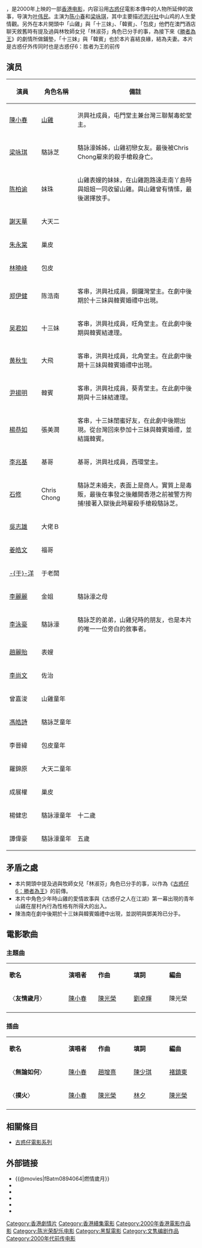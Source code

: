 {{Infobox Film
| name           = 友情歲月之山雞故事
| original_name  = {{lang|en|''Those Were the Days''}}
| image          = 山鸡故事.jpg
| image_size     = 200px
| caption        = 封面
| director       = [[叶伟民|叶伟民]]
| producer       = [[文雋|文雋]]
| writer         = [[文雋|文雋]]、張國源
| narrator       =
| starring       = [[陳小春|陳小春]]<br/>[[梁詠琪|梁詠琪]]
| music          =  [[陳光榮|陳光榮]]
| 主題曲         = 〈友情歲月〉／[[陳小春|陳小春]]
| cinematography = [[黎耀輝|黎耀輝]]
| editing        = [[麥子善|麥子善]]
| 製片 = 鄧維弼、陳耀華
| studio         = FBI友情歲月影視集團有限公司<br>潤萬娛樂有限公司
| distributor    = {{flagicon|Hong Kong}} 晶藝電影事業有限公司
| released       = {{HK}}：{{film date|2000|3|31}}<br>{{SIN}}：{{film date|2000|5|4}}<br>{{TWN}}：{{film date|2000|5|13}}
| runtime        = 103 分鐘
| country        = {{香港電影產地}}
| language       = [[粤语|粤语]]
| budget         = 
| gross          = HK $6,716,872.00
| followed_by    = 
| website        = 
| amg_id         = 
| imdb_id        = tt0244884
| tw_name        = 燃情歲月
| preceded_by    = [[古惑仔激情篇洪興大飛哥|古惑仔激情篇洪興大飛哥]]
}}
{{engname|《友情歲月之山雞故事》|''Those Were the Days...''}}，是2000年上映的一部[[香港电影|香港电影]]，内容沿用[[古惑仔|古惑仔]]電影本傳中的人物所延伸的故事，导演为[[叶伟民|叶伟民]]。主演为[[陈小春|陈小春]]和[[梁咏琪|梁咏琪]]，其中主要描述[[洪兴社|洪兴社]]中山鸡的人生愛情觀。另外在本片開頭中「山雞」與「十三妹」、「韓賓」、「包皮」他們在澳門酒店聊天敘舊時有提及過與林牧師女兒「林淑芬」角色已分手的事，為接下來《[[勝者為王_(2000年電影)|勝者為王]]》的劇情所做鋪墊，「十三妹」與「韓賓」也於本片喜結良緣，結為夫妻。本片是古惑仔外传同时也是古惑仔6：胜者为王的前传

==演员==
{| class="wikitable" 
|- 
!style="width:10%"| 演員  ||style="width:10%"|角色名稱 ||style="width:40%"| 備註
|- 
| [[陳小春|陳小春]] || [[山雞_(古惑仔)|山雞]] ||洪興社成員，屯門堂主兼台灣三聯幫毒蛇堂主。
|- 
| [[梁咏琪|梁咏琪]] ||駱詠芝||駱詠濠姊姊，山雞初戀女友。最後被Chris Chong雇來的殺手槍殺身亡。
|- 
| [[陈柏谕|陈柏谕]] ||妺珠||山雞表嫂的妹妹，在山雞跑路遠走南丫島時與姐姐一同收留山雞。與山雞曾有情愫，最後選擇放手。
|- 
| [[謝天華|謝天華]] ||大天二||
|- 
| [[朱永棠|朱永棠]] ||巢皮||
|- 
| [[林曉峰|林曉峰]] ||包皮||
|- 
| [[郑伊健|郑伊健]] || 陈浩南 ||客串，洪興社成員，銅鑼灣堂主。在劇中後期於十三妹與韓賓婚禮中出現。
|- 
| [[吴君如|吴君如]] || 十三妹 ||客串，洪興社成員，旺角堂主。在此劇中後期與韓賓結連理。
|- 
| [[黄秋生|黄秋生]] || 大飛 ||客串，洪興社成員，北角堂主。在此劇中後期十三妹與韓賓婚禮中出現。
|- 
| [[尹揚明|尹揚明]] || 韓賓 ||客串，洪興社成員，葵青堂主。在此劇中後期與十三妹結連理。
|- 
| [[楊恭如|楊恭如]] || 張美潤 ||客串，十三妹閨蜜好友，在此劇中後期出現。從台灣回來參加十三妹與韓賓婚禮，並結識韓賓。
|- 
| [[李兆基_(演員)|李兆基]] || 基哥 ||基哥，洪興社成員，西環堂主。
|- 
| [[石修|石修]] ||Chris Chong|| 駱詠芝未婚夫，表面上是商人。實質上是毒販，最後在事發之後離開香港之前被警方拘捕!接著入獄後此時雇殺手槍殺駱詠芝。
|- 
| [[吳志雄|吳志雄]] ||大佬Ｂ||
|- 
| [[姜皓文|姜皓文]] ||福哥 ||
|- 
| [[于洋_(香港)|-{于}-洋]] ||于老闆 ||
|- 
| [[李麗麗|李麗麗]] ||金姐||駱詠濠之母
|- 
| [[李泳豪|李泳豪]] ||駱詠濠||駱詠芝的弟弟，山雞兒時的朋友，也是本片的唯一一位旁白的敘事者。
|- 
| [[趙麗貽|趙麗貽]] ||表嫂||
|- 
| [[李尚文|李尚文]] ||佐治||
|- 
| 曾嘉浚 ||山雞童年||
|- 
| [[馮皓詩|馮皓詩]] ||駱詠芝童年||
|- 
| 李晉緯 ||包皮童年||
|- 
| 羅錦原 ||大天二童年||
|- 
| 成展權 ||巢皮||	 	 
|- 
| 楊健忠 ||駱詠濠童年||十二歲 
|- 
| 譚偉豪 ||駱詠濠童年||五歲 
|}

==矛盾之處==
*本片開頭中提及過與牧師女兒「林淑芬」角色已分手的事，以作為《[[勝者為王_(2000年電影)|古惑仔6：勝者為王]]》的前傳。
*本片中角色少年時山雞的愛情故事與《古惑仔之人在江湖》第一幕出現的青年山雞在屋村內行為性格有所得大的出入。
*陳浩南在劇中後期於十三妹與韓賓婚禮中出現，並説明與鄧美玲已分手。

== 電影歌曲 ==
===主題曲===
{|class="wikitable" style="text-align:center;width:80%"
|- style="width:100%; background:grey; color:snow"
|style="width:20%"|'''歌名'''||style="width:10%"|'''演唱者'''||style="width:12%"|'''作曲'''||style="width:12%"|'''填詞'''||style="width:10%"|'''編曲'''
|-
| 〈'''友情歲月'''〉 || [[陳小春|陳小春]] || [[陳光榮|陳光榮]] || [[劉卓輝|劉卓輝]] || 陳光榮
|-
|}

===插曲===
{|class="wikitable" style="text-align:center;width:80%"
|- style="width:100%; background:grey; color:snow"
|style="width:20%"|'''歌名'''||style="width:10%"|'''演唱者'''||style="width:12%"|'''作曲'''||style="width:12%"|'''填詞'''||style="width:10%"|'''編曲'''
|-
| 〈'''無論如何'''〉 || [[陳小春|陳小春]] || [[趙增熹|趙增熹]] || [[陳少琪|陳少琪]] || [[褚鎮東|褚鎮東]]
|-
| 〈'''撲火'''〉 || [[陳小春|陳小春]] || [[陳光榮|陳光榮]] || [[林夕|林夕]] || [[陳光榮|陳光榮]]
|-
|}

== 相關條目 ==
*[[古惑仔電影系列|古惑仔電影系列]]

==外部链接==
*{{@movies|fBatm0894064|燃情歲月}}
*{{douban}}
*{{Mtime|13566}}
*{{rotten-tomatoes|1106541-those_were_the_days}}
*{{hkmdb title|8724}}
*{{imdb title|0244884}}

{{古惑仔系列}}
{{2000年代警匪／黑幫華語電影}}

[[Category:香港劇情片|Category:香港劇情片]]
[[Category:香港續集電影|Category:香港續集電影]]
[[Category:2000年香港電影作品|Category:2000年香港電影作品]]
[[Category:古惑仔電影系列|影]]
[[Category:陈光荣配乐电影|Category:陈光荣配乐电影]]
[[Category:黑幫電影|Category:黑幫電影]]
[[Category:文隽编剧作品|Category:文隽编剧作品]]
[[Category:2000年代前传电影|Category:2000年代前传电影]]